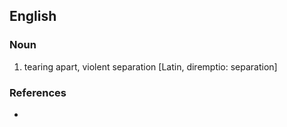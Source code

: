 ==English==

===Noun===
{{en-noun}}

# tearing apart, violent separation [Latin, diremptio: separation]

===References===
*{{R:1913}}